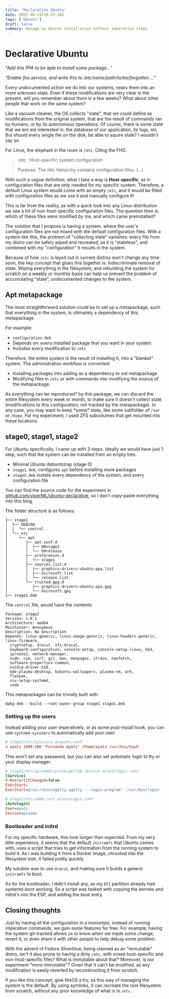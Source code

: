 ```yaml
---
title: 'Declarative Ubuntu'
date: 2022-06-19T10:03:20Z
tags: ['Ubuntu']
draft: false
summary: Manage an Ubuntu installation without imperative steps
---
```


# Declarative Ubuntu

_"Add this PPA to be aple to install some package..."_

_"Enable foo.service, and write this to /etc/some/path/to/be/forgotten ..."_

Every undocumented action we do into our systems, nears them into an more unknown state. Even if these modifications are very clear in the present, will you remember about them in a few weeks? What about other people that work on the same system?

Like a vacuum cleaner, the OS collects "state", that we could define as modifications from the original system, that are the result of commands ran by humans, or by its autonomous operations. Of course, there is some state that we are are interested in: the database of our application, its logs, etc. But should every single file on the disk, be able to aquire state? I wouldn't say so.

For Linux, the elephant in the room is `/etc`. Citing the FHS:

> /etc : Host-specific system configuration
>
> Purpose: The /etc hierarchy contains configuration files. (...)

With such a vague definition, what I take a way is **Host-specific**, as in configuration files that are only needed for my specific system. Therefore, a default Linux system would come with an empty `/etc`, and it would be filled with configuration files as we use it and manually configure it!

This is far from the reality, as with a quick look into any Linux distribution we see a lot of non-host-specific configuration files. The question then is, which of these files were modified by me, and which came preinstalled?

The solution that I propose is having a system, where the user's configuration files are not mixed with the default configuration files. With a system like this, the problem of "collecting state" vanishes: every file from my distro can be safely wiped and recreated, as it is "stateless", and combined with my "configuration" it results in the system.

Because of how `/etc` is layed out in current distros won't change any time soon, the key concept that glues this together is: indiscriminate removal of state. Wiping everything in the filesystem, and rebuilding the system for scratch on a weekly or monthly basis can help us prevent the problem of accumulating "state", undocumented changes to the system.

## Apt metapackage

The most straightforward solution could be to set up a metapackage, such that everything in the system, is ultimately a dependency of this metapackage.

For example:

- `configuration.deb`
- Depends on: every installed package that you want in your system.
- Includes every modification to `/etc`

Therefore, the entire system is the result of installing it, into a "blanket" system. The administration workflow is converted:

- Installing packages into adding as a dependency to out metapackage
- Modifying files in `/etc` or with commands into modifying the source of the metapackage.

As everything can be reproduced* by this package, we can discard the entire filesystem every week or month, to make sure it doesn't collect state (modifications to this configuration, not tracked by the metapackage). In any case, you may want to keep *some\* state, like some subfolder of `/var` or `/home`. For my experiment, I used ZFS subvolumes that get mounted into these locations.

## stage0, stage1, stage2

For Ubuntu specifically, I came up with 3 steps. Ideally we would have just 1 step, such that the system can be installed from an empty tree.

- Minimal Ubuntu debootstrap (stage 0)
- `stage1.deb`, configures `apt` before installing more packages
- `stage2.deb` installs every dependency of the system, and every configuration file

You can find the source code for the experiment in [github.com/viperML/ubuntu-declarative](https://github.com/viperML/ubuntu-declarative), so I don't copy-paste everything into this blog.

The folder structure is as follows:

```
├── stage1
│  ├── DEBIAN
│  │  └── control
│  └── etc
│     └── apt
│        ├── apt.conf.d
│        │  ├── 00stage1
│        │  └── 99release
│        ├── preferences.d
│        │  └── stage1
│        ├── sources.list.d
│        │  ├── graphics-drivers-ubuntu-ppa.list
│        │  ├── microsoft.list
│        │  └── release.list
│        └── trusted.gpg.d
│           ├── graphics-drivers-ubuntu-ppa.gpg
│           └── microsoft.gpg
├── stage1.deb
```

The `control` file, would have the contents:

```
Package: stage2
Version: 1.0.1
Architecture: amd64
Maintainer: Anonymous
Description: No description
Depends: linux-generic, linux-image-generic, linux-headers-generic, linux-firmware,
  cryptsetup, dracut, zfs-dracut,
  keyboard-configuration, console-setup, console-setup-linux, kbd,
  iproute2, network-manager,
  sudo, vim, curl, git, man, manpages, strace, neofetch,
  software-properties-common,
  nvidia-driver-510,
  kde-plasma-desktop, kubuntu-wallpapers, plasma-nm, ark,
  flatpak,
  nix-setup-systemd,
  code
```

This metapackages can be trivially built with

```
dpkg-deb --build --root-owner-group stage1 stage1.deb
```

### Setting up the users

Instead adding your user imperatively, or as some post-install hook, you can use `systemd-sysusers` to automatically add your user:

```ini
# stage2/etc/sysusers.d/ayats.conf
u ayats 1000:100 "Fernando Ayats" /home/ayats /usr/bin/bash
```

This won't set any password, but you can also set automatic login to tty or your display manager:

```ini
# stage2/etc/systemd/system/getty@.service.d/autologin.conf
[Service]
X-RestartIfChanged=false
ExecStart=
ExecStart=@/usr/sbin/agetty agetty '--login-program' '/usr/bin/login' '--autologin' 'ayats' --noclear --keep-baud %I 115200,38400,9600 $TERM
```

```ini
# stage2/etc/sddm.conf.d/autologin.conf
[Autologin]
User=ayats
Session=plasma
```

### Bootloader and initrd

For my specific hardware, this took longer than expected. From my very little experience, it seems that the default `initramfs` that Ubuntu comes with, uses a script that tries to get information from the running system to build it. As I was building it from a Docker image, chrooted into the filesystem tree, it failed pretty quickly.

My solution was to use `dracut`, and making sure it builds a generic `initramfs` to boot.

As for the bootloader, I didn't install any, as my `EFI` partition already had systemd-boot working. So a script was tasked with copying the kernels and initrd's into the ESP, and adding the boot entry.

## Closing thoughts

Just by having all the configuration in a monorepo, instead of running imperative commands, we gain some features for free. For example, having the system git-tracked allows us to know when we made some change, revert it, or even share it with other people to help debug some problem.

With the advent of Fedora Silverblue, being claimed as an "immutable" distro, isn't it also prone to having a dirty `/etc`, with mixed host-specific and non-host-specific files? What is immutable about that? Moreover, is our experiment "more immutable"? Given that it can't be modified, as any modification is easily reverted by reconstructing it from scratch.

If you like this concept, give NixOS a try, as this way of managing the system is the default. By using symlinks, it can recreate the root filesystem from scratch, without any prior knowledge of what is in `/etc` .
